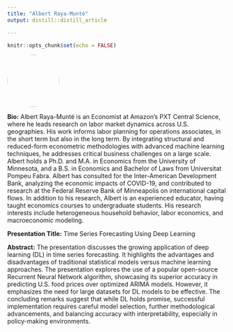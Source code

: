 ```yaml
---
title: "Albert Raya-Munté"
output: distill::distill_article

---
```


```r
knitr::opts_chunk$set(echo = FALSE)
```


:::float-left

<img src="images/albert_amazon.jpg" style="width: 120px; height: 120px; object-fit: cover; border-radius: 50%;">

**Bio:** Albert Raya-Munté is an Economist at Amazon’s PXT Central Science, where he leads research on labor market dynamics across U.S. geographies. His work informs labor planning for operations associates, in the short term but also in the long term. By integrating structural and reduced-form econometric methodologies with advanced machine learning techniques, he addresses critical business challenges on a large scale. Albert holds a Ph.D. and M.A. in Economics from the University of Minnesota, and a B.S. in Economics and Bachelor of Laws from Universitat Pompeu Fabra. Albert has consulted for the Inter-American Development Bank, analyzing the economic impacts of COVID-19, and contributed to research at the Federal Reserve Bank of Minneapolis on international capital flows. In addition to his research, Albert is an experienced educator, having taught economics courses to undergraduate students. His research interests include heterogeneous household behavior, labor economics, and macroeconomic modeling.  

**Presentation Title:** Time Series Forecasting Using Deep Learning 

**Abstract:** The presentation discusses the growing application of deep learning (DL) in time series forecasting. It highlights the advantages and disadvantages of traditional statistical models versus machine learning approaches. The presentation explores the use of a popular open-source Recurrent Neural Network algorithm, showcasing its superior accuracy in predicting U.S. food prices over optimized ARIMA models. However, it emphasizes the need for large datasets for DL models to be effective. The concluding remarks suggest that while DL holds promise, successful implementation requires careful model selection, further methodological advancements, and balancing accuracy with interpretability, especially in policy-making environments.


:::









